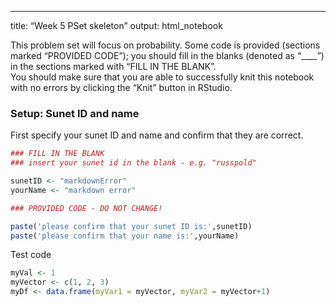 ---
title: "Week 5 PSet skeleton"
output: html_notebook

This problem set will focus on probability.  Some code is provided (sections marked "PROVIDED CODE"); you should fill in the blanks (denoted as "____") in the sections marked with "FILL IN THE BLANK".   
You should make sure that you are able to successfully knit this notebook with no errors by clicking the "Knit" button in RStudio.  

### Setup: Sunet ID and name

First specify your sunet ID and name and confirm that they are correct.

```r
### FILL IN THE BLANK
### insert your sunet id in the blank - e.g. "russpold"

sunetID <- "markdownError"
yourName <- "markdown error"

### PROVIDED CODE - DO NOT CHANGE!

paste('please confirm that your sunet ID is:',sunetID)
paste('please confirm that your name is:',yourName)

```

Test code

```r
myVal <- 1
myVector <- c(1, 2, 3)
myDf <- data.frame(myVar1 = myVector, myVar2 = myVector+1)
```

